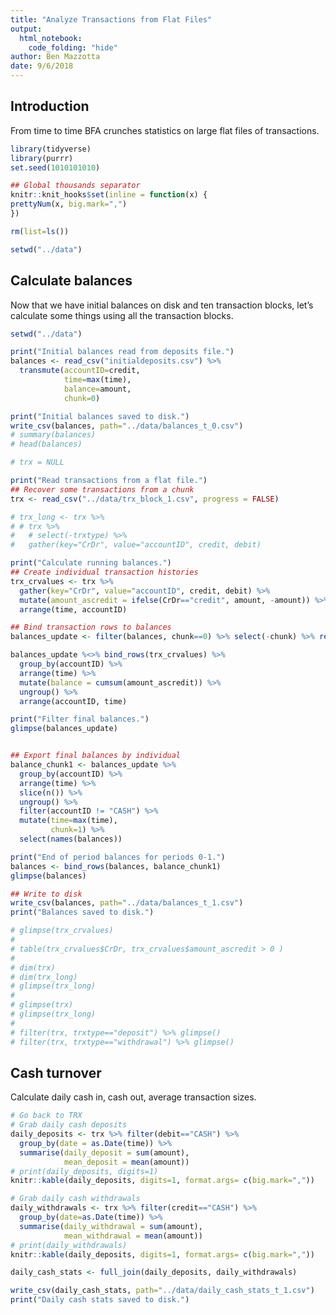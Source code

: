 ```yaml
---
title: "Analyze Transactions from Flat Files"
output: 
  html_notebook:
    code_folding: "hide"
author: Ben Mazzotta
date: 9/6/2018
---
```


## Introduction

From time to time BFA crunches statistics on large flat files of transactions.


```r
library(tidyverse)
library(purrr)
set.seed(1010101010)

## Global thousands separator
knitr::knit_hooks$set(inline = function(x) {
prettyNum(x, big.mark=",")
})

rm(list=ls())

setwd("../data")
```


## Calculate balances

Now that we have initial balances on disk and ten transaction blocks, let's calculate some things using all the transaction blocks.

```r
setwd("../data")

print("Initial balances read from deposits file.")
balances <- read_csv("initialdeposits.csv") %>% 
  transmute(accountID=credit,
            time=max(time),
            balance=amount, 
            chunk=0)

print("Initial balances saved to disk.")
write_csv(balances, path="../data/balances_t_0.csv")
# summary(balances)
# head(balances)

# trx = NULL 

print("Read transactions from a flat file.")
## Recover some transactions from a chunk
trx <- read_csv("../data/trx_block_1.csv", progress = FALSE) 

# trx_long <- trx %>%  
# # trx %>% 
#   # select(-trxtype) %>% 
#   gather(key="CrDr", value="accountID", credit, debit)

print("Calculate running balances.")
## Create individual transaction histories
trx_crvalues <- trx %>% 
  gather(key="CrDr", value="accountID", credit, debit) %>% 
  mutate(amount_ascredit = ifelse(CrDr=="credit", amount, -amount)) %>% 
  arrange(time, accountID)

## Bind transaction rows to balances
balances_update <- filter(balances, chunk==0) %>% select(-chunk) %>% rename(amount_ascredit= balance)

balances_update %<>% bind_rows(trx_crvalues) %>%
  group_by(accountID) %>%
  arrange(time) %>%
  mutate(balance = cumsum(amount_ascredit)) %>% 
  ungroup() %>% 
  arrange(accountID, time)

print("Filter final balances.")
glimpse(balances_update)


## Export final balances by individual
balance_chunk1 <- balances_update %>% 
  group_by(accountID) %>% 
  arrange(time) %>% 
  slice(n()) %>% 
  ungroup() %>% 
  filter(accountID != "CASH") %>% 
  mutate(time=max(time),
         chunk=1) %>% 
  select(names(balances))

print("End of period balances for periods 0-1.")
balances <- bind_rows(balances, balance_chunk1)
glimpse(balances)

## Write to disk
write_csv(balances, path="../data/balances_t_1.csv")
print("Balances saved to disk.")

# glimpse(trx_crvalues)
# 
# table(trx_crvalues$CrDr, trx_crvalues$amount_ascredit > 0 )
# 
# dim(trx)
# dim(trx_long)
# glimpse(trx_long)
# 
# glimpse(trx)
# glimpse(trx_long)
# 
# filter(trx, trxtype=="deposit") %>% glimpse()
# filter(trx, trxtype=="withdrawal") %>% glimpse()
```


## Cash turnover

Calculate daily cash in, cash out, average transaction sizes.

```r


# Go back to TRX
# Grab daily cash deposits
daily_deposits <- trx %>% filter(debit=="CASH") %>% 
  group_by(date = as.Date(time)) %>% 
  summarise(daily_deposit = sum(amount),
            mean_deposit = mean(amount)) 
# print(daily_deposits, digits=1) 
knitr::kable(daily_deposits, digits=1, format.args= c(big.mark=","))

# Grab daily cash withdrawals
daily_withdrawals <- trx %>% filter(credit=="CASH") %>%
  group_by(date=as.Date(time)) %>% 
  summarise(daily_withdrawal = sum(amount),
            mean_withdrawal = mean(amount))
# print(daily_withdrawals)
knitr::kable(daily_deposits, digits=1, format.args= c(big.mark=","))

daily_cash_stats <- full_join(daily_deposits, daily_withdrawals)

write_csv(daily_cash_stats, path="../data/daily_cash_stats_t_1.csv")
print("Daily cash stats saved to disk.")


```

